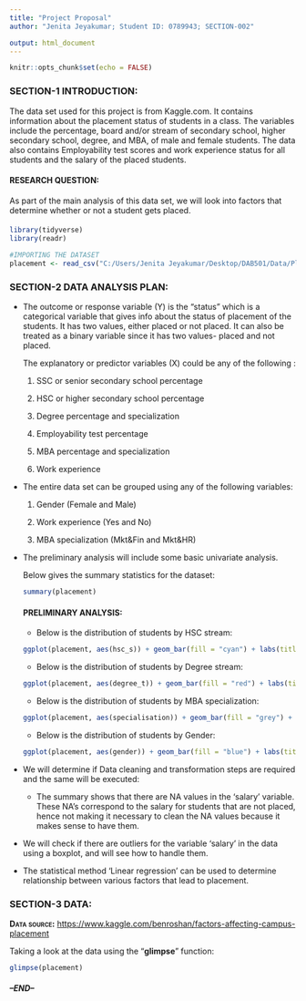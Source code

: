 ---
title: "Project Proposal"
author: "Jenita Jeyakumar; Student ID: 0789943; SECTION-002"

output: html_document
---

```{r setup, include=FALSE}
knitr::opts_chunk$set(echo = FALSE)
```

### SECTION-1 INTRODUCTION:

The data set used for this project is from Kaggle.com. It contains information about the placement status of students in a class. The variables include the percentage, board and/or stream of secondary school, higher secondary school, degree, and MBA, of male and female students. The data also contains Employability test scores and work experience status for all students and the salary of the placed students.

#### [RESEARCH QUESTION:]{.smallcaps}

As part of the main analysis of this data set, we will look into factors that determine whether or not a student gets placed.

#### 

```{r, echo = FALSE, message=FALSE}
library(tidyverse)
library(readr)
```

```{r, echo = FALSE, message=FALSE}
#IMPORTING THE DATASET
placement <- read_csv("C:/Users/Jenita Jeyakumar/Desktop/DAB501/Data/Placement_Data_Full_Class.csv")
```

### SECTION-2 DATA ANALYSIS PLAN:

-   The outcome or response variable (Y) is the "status" which is a categorical variable that gives info about the status of placement of the students. It has two values, either placed or not placed. It can also be treated as a binary variable since it has two values- placed and not placed.

    The explanatory or predictor variables (X) could be any of the following :

    1.  SSC or senior secondary school percentage

    2.  HSC or higher secondary school percentage

    3.  Degree percentage and specialization

    4.  Employability test percentage

    5.  MBA percentage and specialization

    6.  Work experience

-   The entire data set can be grouped using any of the following variables:

    1.  Gender (Female and Male)

    2.  Work experience (Yes and No)

    3.  MBA specialization (Mkt&Fin and Mkt&HR)

-   The preliminary analysis will include some basic univariate analysis.

    Below gives the summary statistics for the dataset:

    ```{r, echo = TRUE}
    summary(placement)
    ```

    #### PRELIMINARY ANALYSIS:

    -   Below is the distribution of students by HSC stream:

    ```{r, echo = FALSE}
    ggplot(placement, aes(hsc_s)) + geom_bar(fill = "cyan") + labs(title = "Distribution by HSC stream", x = "HSC Stream", y = "Count")
    ```

    -   Below is the distribution of students by Degree stream:

    ```{r, echo = FALSE}
    ggplot(placement, aes(degree_t)) + geom_bar(fill = "red") + labs(title = "Distribution by Degree stream", x = "Degree Stream", y = "Count")
    ```

    -   Below is the distribution of students by MBA specialization:

    ```{r, echo = FALSE}
    ggplot(placement, aes(specialisation)) + geom_bar(fill = "grey") + labs(title = "Distribution by MBA specialization", x = "MBA specialization", y = "Count")
    ```

    -   Below is the distribution of students by Gender:

    ```{r, echo = FALSE}
    ggplot(placement, aes(gender)) + geom_bar(fill = "blue") + labs(title = "Distribution by Gender", x = "Gender", y = "Count")
    ```

-   We will determine if Data cleaning and transformation steps are required and the same will be executed:

    -   The summary shows that there are NA values in the 'salary' variable. These NA's correspond to the salary for students that are not placed, hence not making it necessary to clean the NA values because it makes sense to have them.

-   We will check if there are outliers for the variable 'salary' in the data using a boxplot, and will see how to handle them.

-   The statistical method 'Linear regression' can be used to determine relationship between various factors that lead to placement.

### SECTION-3 DATA: 

[**Data source:**]{.smallcaps} <https://www.kaggle.com/benroshan/factors-affecting-campus-placement>

Taking a look at the data using the "**glimpse**" function:

```{r, echo = TRUE}
glimpse(placement)
```

##### --END--
